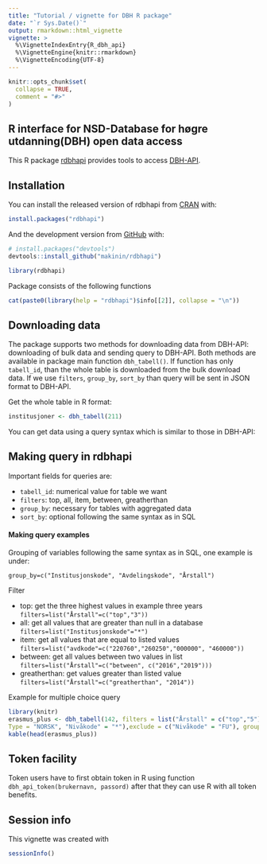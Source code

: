 ```yaml
---
title: "Tutorial / vignette for DBH R package"
date: "`r Sys.Date()`"
output: rmarkdown::html_vignette
vignette: >
  %\VignetteIndexEntry{R_dbh_api}
  %\VignetteEngine{knitr::rmarkdown}
  %\VignetteEncoding{UTF-8}
---
```


```r
knitr::opts_chunk$set(
  collapse = TRUE,
  comment = "#>"
)
```

## R interface for NSD-Database for høgre utdanning(DBH) open data access

This R package [rdbhapi](https://github.com/makinin/rdbhapi) provides tools to access [DBH-API](https://dbh.nsd.uib.no/tjenester.action).

## Installation

You can install the released version of rdbhapi from [CRAN](https://CRAN.R-project.org) with:

``` r
install.packages("rdbhapi")
```

And the development version from [GitHub](https://github.com/) with:

``` r
# install.packages("devtools")
devtools::install_github("makinin/rdbhapi")
```
```r
library(rdbhapi)
```
Package consists of the following functions

```r
cat(paste0(library(help = "rdbhapi")$info[[2]], collapse = "\n"))
```

## Downloading data

The package supports two methods for downloading data from DBH-API: downloading of bulk data and sending query to DBH-API.
Both methods are available in package main function `dbh_tabell()`. If function has only `tabell_id`, than the whole table is 
downloaded from the bulk download data. If we use `filters`, `group_by`, `sort_by` than query will be sent in JSON format to DBH-API.

Get the whole table in R format:

```r
institusjoner <- dbh_tabell(211)

```

You can get data using a query syntax which is similar to those in DBH-API:

## Making query in rdbhapi

Important fields for queries are: 

* `tabell_id`: numerical value for table we want
* `filters`: top, all, item, between, greatherthan
* `group_by`: necessary for tables with aggregated data
* `sort_by`: optional following the same syntax as in SQL

#### Making query examples

Grouping of variables following the same syntax as in SQL, one example is under:

`group_by=c("Institusjonskode", "Avdelingskode", "Årstall")`

Filter 

* top:  get the three highest values in example three years `filters=list("Årstall"=c("top","3"))`
* all: get all values that are greater than null in a database `filters=list("Institusjonskode"="*")`
* item: get all values that are equal to listed values  `filters=list("avdkode"=c("220760","260250","000000", "460000"))`
* between: get all values between two values in list `filters=list("Årstall"=c("between", c("2016","2019")))`
* greatherthan: get values greater than listed value `filters=list("Årstall"=c("greatherthan", "2014"))`

Example for multiple choice query 

```r
library(knitr)
erasmus_plus <- dbh_tabell(142, filters = list("Årstall" = c("top","5"),Utvekslingsavtale = "ERASMUS+", 
Type = "NORSK", "Nivåkode" = "*"),exclude = c("Nivåkode" = "FU"), group_by = "Årstall")
kable(head(erasmus_plus))
```


## Token facility 
Token users have to first obtain token in R using function `dbh_api_token(brukernavn, passord)` after that they can use R with all token benefits.

## Session info
This vignette was created with

```r
sessionInfo()
```
